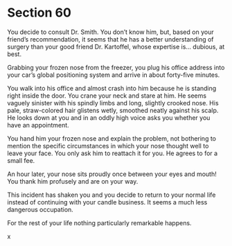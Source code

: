 # Section 60 {#sec-60}

You decide to consult Dr. Smith. You don’t know him, but, based on your friend’s recommendation, it seems that he has a better understanding of surgery than your good friend Dr. Kartoffel, whose expertise is… dubious, at best.

Grabbing your frozen nose from the freezer, you plug his office address into your car’s global positioning system and arrive in about forty-five minutes. 

You walk into his office and almost crash into him because he is standing right inside the door. You crane your neck and stare at him. He seems vaguely sinister with his spindly limbs and long, slightly crooked nose. His pale, straw-colored hair glistens wetly, smoothed neatly against his scalp. He looks down at you and in an oddly high voice asks you whether you have an appointment.

You hand him your frozen nose and explain the problem, not bothering to mention the specific circumstances in which your nose thought well to leave your face. You only ask him to reattach it for you. He agrees to for a small fee.




An hour later, your nose sits proudly once between your eyes and mouth! You thank him profusely and are on your way. 

This incident has shaken you and you decide to return to your normal life instead of continuing with your candle business. It seems a much less dangerous occupation.

For the rest of your life nothing particularly remarkable happens.

x

